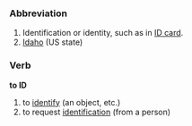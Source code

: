 ===Abbreviation===
#Identification or identity, such as in [[ID card]].
#[[Idaho]] (US state)

===Verb===

'''to ID'''

#to [[identify]] (an object, etc.)
#to request [[identification]] (from a person)
